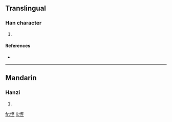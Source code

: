 ==Translingual==

===Han character===
{{Han char|rn=61|rad=心|as=06|sn=9|four=|canj=心一戈土 (PMIG)}}

# {{defn|Han|sort=心06}}

====References====
* {{Han ref|kx=0384.050|dkj=10549|dj=0714.230|hdz=42295.020|uh=604E|ud=24654}}

----

==Mandarin==

===Hanzi===
{{cmn-hanzi|pin=[[dié]] ([[die2]])|wg=tieh<sup>2</sup>}}

# {{defn|Mandarin|sort=心06}}

[[fr:恎]]
[[li:恎]]